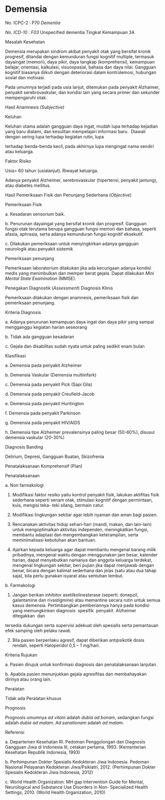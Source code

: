 # Demensia

No. ICPC-2 : P70 _Dementia_

_No. ICD-10_ _: F03_ Unspecified dementia Tingkat Kemampuan 3A

Masalah Kesehatan

Demensia merupakan sindrom akibat penyakit otak yang bersifat kronik progresif, ditandai dengan kemunduran fungsi kognitif multiple, termasuk dayaingat (memori), daya pikir, daya tangkap (komprehensi), kemampuan belajar, orientasi, kalkulasi, visuospasial, bahasa dan daya nilai. Gangguan kognitif biasanya diikuti dengan deteriorasi dalam kontrolemosi, hubungan sosial dan motivasi.

Pada umumnya terjadi pada usia lanjut, ditemukan pada penyakit Alzhaimer, penyakit serebrovaskular, dan kondisi lain yang secara primer dan sekunder mempengaruhi otak.

Hasil Anamnesis _(Subjective)_

Keluhan

Keluhan utama adalah gangguan daya ingat, mudah lupa terhadap kejadian yang baru dialami, dan kesulitan mempelajari informasi baru.  Diawali dengan sering lupa terhadap kegiatan rutin, lupa

 

terhadap benda-benda kecil, pada akhirnya lupa mengingat nama sendiri atau keluarga.

Faktor Risiko

Usia> 60 tahun (usialanjut). Riwayat keluarga.

Adanya penyakit Alzheimer, serebrovaskular (hipertensi, penyakit jantung), atau diabetes mellitus.

Hasil Pemeriksaan Fisik dan Penunjang Sederhana (_Objective_)

Pemeriksaan Fisik

a. Kesadaran sensorium baik.

b. Penurunan dayaingat yang bersifat kronik dan progresif. Gangguan fungsi otak terutama berupa gangguan fungsi memori dan bahasa, seperti afasia, aphrasia, serta adanya kemunduran fungsi kognitif eksekutif.

c. Dilakukan pemeriksaan untuk menyingkirkan adanya gangguan neurologik atau penyakit sistemik

Pemeriksaan penunjang

Pemeriksaan laboratorium dilakukan jika ada kecurigaan adanya kondisi medis yang menimbulkan dan memper berat gejala. Dapat dilakukan _Mini Mental State Examination_ (MMSE).

Penegakan Diagnostik (_Assessment_) Diagnosis Klinis

Pemeriksaan dilakukan dengan anamnesis, pemeriksaan fisik dan pemeriksaan penunjang.

Kriteria Diagnosis

a. Adanya penurunan kemampuan daya ingat dan daya pikir yang sampai mengganggu kegiatan harian seseorang

b. Tidak ada gangguan kesadaran

c. Gejala dan disabilitas sudah nyata untuk paling sedikit enam bulan

Klasifikasi

a. Demensia pada penyakit Alzheimer

b. Demensia Vaskular (Demensia multiinfark)

c. Demensia pada penyakit Pick (Sapi Gila)

d. Demensia pada penyakit Creufield-Jacob

 

e. Demensia pada penyakit Huntington

f. Demensia pada penyakit Parkinson

g. Demensia pada penyakit HIV/AIDS

h. Demensia tipe Alzheimer prevalensinya paling besar (50-60%), disusul demensia vaskular (20-30%)

Diagnosis Banding

Delirium, Depresi, Gangguan Buatan, Skizofrenia

Penatalaksanaan Komprehensif (Plan)

Penatalaksanaan

a. Non farmakologi

1) Modifikasi faktor resiko yaitu kontrol penyakit fisik, lakukan aktifitas fisik sederhana seperti senam otak, stimulasi kognitif dengan permintaan, kuis, mengisi teka- teki silang, bermain catur.

2) Modifikasi lingkungan sekitar agar lebih nyaman dan aman bagi pasien.

3) Rencanakan aktivitas hidup sehari-hari (mandi, makan, dan lain-lain) untuk mengoptimalkan aktivitas independen, meningkatkan fungsi, membantu adaptasi dan mengembangkan keterampilan, serta meminimalisasi kebutuhan akan bantuan.

4) Ajarkan kepada keluarga agar dapat membantu mengenal barang milik pribadinya, mengenal waktu dengan menggunakan jam besar, kalender harian, dapat menyebutkan namanya dan anggota keluarga terdekat, mengenal lingkungan sekitar, beri pujian jika dapat menjawab dengan benar, bicara dengan kalimat sederhana dan jelas (satu atau dua tahap saja), bila perlu gunakan isyarat atau sentuhan lembut.

b. Farmakologi

1) Jangan berikan inhibitor asetilkolinesterase (seperti: donepzil, galantamine dan rivastigmine) atau memantine secara rutin untuk semua kasus demensia. Pertimbangkan pemberiannya hanya pada kondisi yang memungkinkan diagnosis  spesifik  penyakit  Alzheimer  ditegakkan  dan

 

tersedia dukungan serta supervisi adekuat oleh spesialis serta pemantauan efek samping oleh pelaku rawat.

2) Bila pasien berperilaku agresif, dapat diberikan antipsikotik dosis rendah, seperti Haloperidol 0,5 – 1 mg/hari.

Kriteria Rujukan

a. Pasien dirujuk untuk konfirmasi diagnosis dan penatalaksanaan lanjutan.

b. Apabila pasien menunjukkan gejala agresifitas dan membahayakan dirinya atau orang lain.

Peralatan

Tidak ada Peralatan khusus

Prognosis

Prognosis umumnya _ad vitam_ adalah _dubia ad bonam_, sedangkan fungsi adalah _dubia ad malam_. _Ad sanationam_ adalah _ad malam_.

Referensi

a. Departemen Kesehatan RI. Pedoman Penggolongan dan Diagnosis Gangguan Jiwa di Indonesia III, cetakan pertama, 1993. (Kementerian Kesehatan Republik Indonesia, 1993)

b. Perhimpunan Dokter Spesialis Kedokteran Jiwa Indonesia. Pedoman Nasional Pelayanan Kedokteran Jiwa/Psikiatri, 2012. (Perhimpunan Dokter Spesialis Kedokteran Jiwa Indonesia, 2012)

c. World Health Organization. MH gap Intervention Guide for Mental, Neurological and Substance Use Disorders in Non- Specialized Health Settings, 2010. (World Health Organization, 2010)
